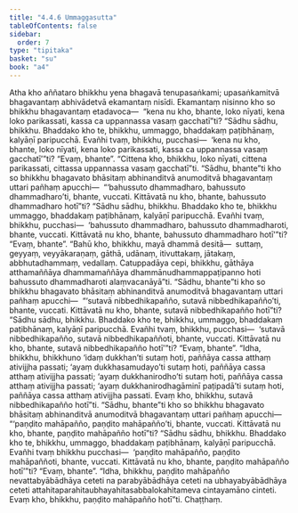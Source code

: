 ```yaml
---
title: "4.4.6 Ummaggasutta"
tableOfContents: false
sidebar:
  order: 7
type: "tipitaka"
basket: "su"
book: "a4"
---
```



<DynamicBreadcrumb />

<Division number="186" book="a4">

<Paragraph number="1137" book="a4">
Atha kho aññataro bhikkhu yena bhagavā tenupasaṅkami; upasaṅkamitvā bhagavantaṃ abhivādetvā ekamantaṃ nisīdi. Ekamantaṃ nisinno kho so bhikkhu bhagavantaṃ etadavoca—  “kena nu kho, bhante, loko nīyati, kena loko parikassati, kassa ca uppannassa vasaṃ gacchatī”ti?
</Paragraph>

<Paragraph number="1138" book="a4">
“Sādhu sādhu, bhikkhu. Bhaddako kho te, bhikkhu, ummaggo, bhaddakaṃ paṭibhānaṃ, kalyāṇī paripucchā. Evañhi tvaṃ, bhikkhu, pucchasi—  ‘kena nu kho, bhante, loko nīyati, kena loko parikassati, kassa ca uppannassa vasaṃ gacchatī’”ti? “Evaṃ, bhante”. “Cittena kho, bhikkhu, loko nīyati, cittena parikassati, cittassa uppannassa vasaṃ gacchatī”ti.
</Paragraph>

<Paragraph number="1139" book="a4">
“Sādhu, bhante”ti kho so bhikkhu bhagavato bhāsitaṃ abhinanditvā anumoditvā bhagavantaṃ uttari pañhaṃ apucchi—  “‘bahussuto dhammadharo, bahussuto dhammadharo’ti, bhante, vuccati. Kittāvatā nu kho, bhante, bahussuto dhammadharo hotī”ti?
</Paragraph>

<Paragraph number="1140" book="a4">
“Sādhu sādhu, bhikkhu. Bhaddako kho te, bhikkhu ummaggo, bhaddakaṃ paṭibhānaṃ, kalyāṇī paripucchā. Evañhi tvaṃ, bhikkhu, pucchasi—  ‘bahussuto dhammadharo, bahussuto dhammadharoti, bhante, vuccati. Kittāvatā nu kho, bhante, bahussuto dhammadharo hotī’”ti? “Evaṃ, bhante”. “Bahū kho, bhikkhu, mayā dhammā desitā—  suttaṃ, geyyaṃ, veyyākaraṇaṃ, gāthā, udānaṃ, itivuttakaṃ, jātakaṃ, abbhutadhammaṃ, vedallaṃ. Catuppadāya cepi, bhikkhu, gāthāya atthamaññāya dhammamaññāya dhammānudhammappaṭipanno hoti bahussuto dhammadharoti alaṃvacanāyā”ti.
</Paragraph>

<Paragraph number="1141" book="a4">
“Sādhu, bhante”ti kho so bhikkhu bhagavato bhāsitaṃ abhinanditvā anumoditvā bhagavantaṃ uttari pañhaṃ apucchi—  “‘sutavā nibbedhikapañño, sutavā nibbedhikapañño’ti, bhante, vuccati. Kittāvatā nu kho, bhante, sutavā nibbedhikapañño hotī”ti?
</Paragraph>

<Paragraph number="1142" book="a4">
“Sādhu sādhu, bhikkhu. Bhaddako kho te, bhikkhu, ummaggo, bhaddakaṃ paṭibhānaṃ, kalyāṇī paripucchā. Evañhi tvaṃ, bhikkhu, pucchasi—  ‘sutavā nibbedhikapañño, sutavā nibbedhikapaññoti, bhante, vuccati. Kittāvatā nu kho, bhante, sutavā nibbedhikapañño hotī’”ti? “Evaṃ, bhante”. “Idha, bhikkhu, bhikkhuno ‘idaṃ dukkhan’ti sutaṃ hoti, paññāya cassa atthaṃ ativijjha passati; ‘ayaṃ dukkhasamudayo’ti sutaṃ hoti, paññāya cassa atthaṃ ativijjha passati; ‘ayaṃ dukkhanirodho’ti sutaṃ hoti, paññāya cassa atthaṃ ativijjha passati; ‘ayaṃ dukkhanirodhagāminī paṭipadā’ti sutaṃ hoti, paññāya cassa atthaṃ ativijjha passati. Evaṃ kho, bhikkhu, sutavā nibbedhikapañño hotī”ti.
</Paragraph>

<Paragraph number="1143" book="a4">
“Sādhu, bhante”ti kho so bhikkhu bhagavato bhāsitaṃ abhinanditvā anumoditvā bhagavantaṃ uttari pañhaṃ apucchi—  “‘paṇḍito mahāpañño, paṇḍito mahāpañño’ti, bhante, vuccati. Kittāvatā nu kho, bhante, paṇḍito mahāpañño hotī”ti?
</Paragraph>

<Paragraph number="1144" book="a4">
“Sādhu sādhu, bhikkhu. Bhaddako kho te, bhikkhu, ummaggo, bhaddakaṃ paṭibhānaṃ, kalyāṇī paripucchā. Evañhi tvaṃ bhikkhu pucchasi—  ‘paṇḍito mahāpañño, paṇḍito mahāpaññoti, bhante, vuccati. Kittāvatā nu kho, bhante, paṇḍito mahāpañño hotī’”ti? “Evaṃ, bhante”. “Idha, bhikkhu, paṇḍito mahāpañño nevattabyābādhāya ceteti na parabyābādhāya ceteti na ubhayabyābādhāya ceteti attahitaparahitaubhayahitasabbalokahitameva cintayamāno cinteti. Evaṃ kho, bhikkhu, paṇḍito mahāpañño hotī”ti.

</Paragraph>
</Division>

<Paragraph number="1145" type="center" book="a4">
Chaṭṭhaṃ.
</Paragraph>